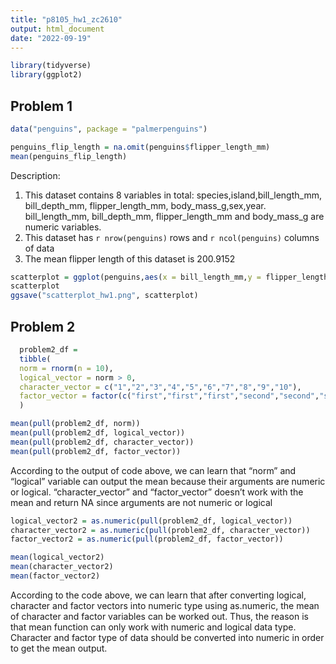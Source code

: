 ```yaml
---
title: "p8105_hw1_zc2610"
output: html_document
date: "2022-09-19"
---
```

```r
library(tidyverse)
library(ggplot2)
```

## Problem 1 
```r
data("penguins", package = "palmerpenguins")
```

```r
penguins_flip_length = na.omit(penguins$flipper_length_mm)
mean(penguins_flip_length)
```
Description:

1. This dataset contains 8 variables in total: species,island,bill_length_mm, bill_depth_mm, flipper_length_mm, body_mass_g,sex,year. bill_length_mm, bill_depth_mm, flipper_length_mm and body_mass_g are numeric variables.
2. This dataset has `r nrow(penguins)` rows and `r ncol(penguins)` columns of data
3. The mean flipper length of this dataset is 200.9152

```r
scatterplot = ggplot(penguins,aes(x = bill_length_mm,y = flipper_length_mm,color = species)) + geom_point(shape = 20)
scatterplot
ggsave("scatterplot_hw1.png", scatterplot)
```


## Problem 2
```r
  problem2_df = 
  tibble(
  norm = rnorm(n = 10),
  logical_vector = norm > 0,
  character_vector = c("1","2","3","4","5","6","7","8","9","10"),
  factor_vector = factor(c("first","first","first","second","second","second","second","second","third","third"))
  )
```
```r
mean(pull(problem2_df, norm))
mean(pull(problem2_df, logical_vector))
mean(pull(problem2_df, character_vector))
mean(pull(problem2_df, factor_vector))
```
According to the output of code above, we can learn that "norm" and "logical" variable can output the mean
because their arguments are numeric or logical. "character_vector" and "factor_vector" doesn't work with the mean and return NA since arguments are not numeric or logical

```r
logical_vector2 = as.numeric(pull(problem2_df, logical_vector))
character_vector2 = as.numeric(pull(problem2_df, character_vector))
factor_vector2 = as.numeric(pull(problem2_df, factor_vector))
```

```r
mean(logical_vector2)
mean(character_vector2)
mean(factor_vector2)
```
According to the code above, we can learn that after converting logical, character and factor vectors into numeric type using as.numeric, the mean of character and factor variables can be worked out. Thus, the reason is that mean function can only work with numeric and logical data type. Character and factor type of data should be converted into numeric in order to get the mean output.




